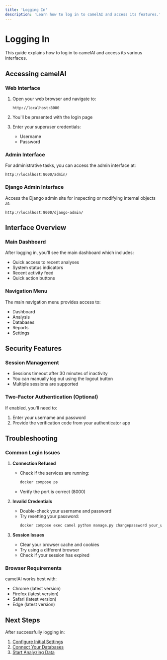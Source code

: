 ```yaml
---
title: 'Logging In'
description: 'Learn how to log in to camelAI and access its features.'
---
```


# Logging In

This guide explains how to log in to camelAI and access its various interfaces.

## Accessing camelAI

### Web Interface

1. Open your web browser and navigate to:
   ```
   http://localhost:8000
   ```

2. You'll be presented with the login page

3. Enter your superuser credentials:
   - Username
   - Password

### Admin Interface

For administrative tasks, you can access the admin interface at:
```
http://localhost:8000/admin/
```

### Django Admin Interface

Access the Django admin site for inspecting or modifying internal objects at:
```
http://localhost:8000/django-admin/
```

## Interface Overview

### Main Dashboard

After logging in, you'll see the main dashboard which includes:

- Quick access to recent analyses
- System status indicators
- Recent activity feed
- Quick action buttons

### Navigation Menu

The main navigation menu provides access to:

- Dashboard
- Analysis
- Databases
- Reports
- Settings

## Security Features

### Session Management

- Sessions timeout after 30 minutes of inactivity
- You can manually log out using the logout button
- Multiple sessions are supported

### Two-Factor Authentication (Optional)

If enabled, you'll need to:

1. Enter your username and password
2. Provide the verification code from your authenticator app

## Troubleshooting

### Common Login Issues

1. **Connection Refused**
   - Check if the services are running:
     ```bash
     docker compose ps
     ```
   - Verify the port is correct (8000)

2. **Invalid Credentials**
   - Double-check your username and password
   - Try resetting your password:
     ```bash
     docker compose exec camel python manage.py changepassword your_username
     ```

3. **Session Issues**
   - Clear your browser cache and cookies
   - Try using a different browser
   - Check if your session has expired

### Browser Requirements

camelAI works best with:
- Chrome (latest version)
- Firefox (latest version)
- Safari (latest version)
- Edge (latest version)

## Next Steps

After successfully logging in:

1. [Configure Initial Settings](/first-steps/initial-setup)
2. [Connect Your Databases](/user-guide/databases)
3. [Start Analyzing Data](/user-guide/analysis) 